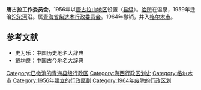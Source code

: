 '''唐古拉工作委员会'''，1956年以[[唐古拉山地区|唐古拉山地区]]设置（[[县级行政区|县级]]）。[[治所|治所]]在温泉，1959年迁治[[沱沱河|沱沱河]]沿。属[[青海省|青海省]][[柴达木行政委员会|柴达木行政委员会]]。1964年撤销，并入[[格尔木市|格尔木市]]。 

==参考文献==
*史为乐：中国历史地名大辞典
*戴均良：中国古今地名大辞典

{{中华人民共和国行政区划小作品}}
[[Category:已撤消的青海县级行政区|Category:已撤消的青海县级行政区]]
[[Category:海西行政区划史|Category:海西行政区划史]]
[[Category:格尔木市|Category:格尔木市]]
[[Category:1956年建立的行政區劃|Category:1956年建立的行政區劃]]
[[Category:1964年废除的行政区划|Category:1964年废除的行政区划]]